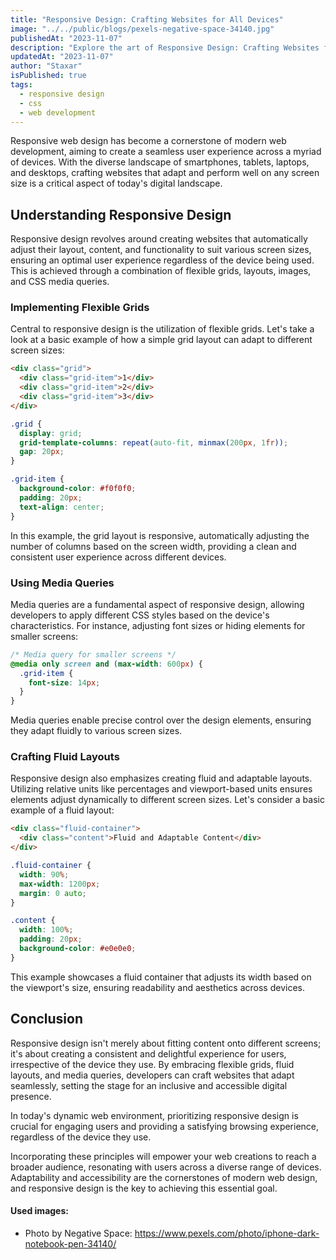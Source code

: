 ```yaml
---
title: "Responsive Design: Crafting Websites for All Devices"
image: "../../public/blogs/pexels-negative-space-34140.jpg"
publishedAt: "2023-11-07"
description: "Explore the art of Responsive Design: Crafting Websites for All Devices. Learn essential techniques and code examples to create adaptable, user-friendly websites across a variety of screens."
updatedAt: "2023-11-07"
author: "Staxar"
isPublished: true
tags:
  - responsive design
  - css
  - web development
---
```


Responsive web design has become a cornerstone of modern web development, aiming to create a seamless user experience across a myriad of devices. With the diverse landscape of smartphones, tablets, laptops, and desktops, crafting websites that adapt and perform well on any screen size is a critical aspect of today's digital landscape.

## Understanding Responsive Design

Responsive design revolves around creating websites that automatically adjust their layout, content, and functionality to suit various screen sizes, ensuring an optimal user experience regardless of the device being used. This is achieved through a combination of flexible grids, layouts, images, and CSS media queries.

### Implementing Flexible Grids

Central to responsive design is the utilization of flexible grids. Let's take a look at a basic example of how a simple grid layout can adapt to different screen sizes:

```html
<div class="grid">
  <div class="grid-item">1</div>
  <div class="grid-item">2</div>
  <div class="grid-item">3</div>
</div>
```

```css
.grid {
  display: grid;
  grid-template-columns: repeat(auto-fit, minmax(200px, 1fr));
  gap: 20px;
}

.grid-item {
  background-color: #f0f0f0;
  padding: 20px;
  text-align: center;
}
```

In this example, the grid layout is responsive, automatically adjusting the number of columns based on the screen width, providing a clean and consistent user experience across different devices.

### Using Media Queries

Media queries are a fundamental aspect of responsive design, allowing developers to apply different CSS styles based on the device's characteristics. For instance, adjusting font sizes or hiding elements for smaller screens:

```css
/* Media query for smaller screens */
@media only screen and (max-width: 600px) {
  .grid-item {
    font-size: 14px;
  }
}
```

Media queries enable precise control over the design elements, ensuring they adapt fluidly to various screen sizes.

### Crafting Fluid Layouts

Responsive design also emphasizes creating fluid and adaptable layouts. Utilizing relative units like percentages and viewport-based units ensures elements adjust dynamically to different screen sizes. Let's consider a basic example of a fluid layout:

```html
<div class="fluid-container">
  <div class="content">Fluid and Adaptable Content</div>
</div>
```

```css
.fluid-container {
  width: 90%;
  max-width: 1200px;
  margin: 0 auto;
}

.content {
  width: 100%;
  padding: 20px;
  background-color: #e0e0e0;
}
```

This example showcases a fluid container that adjusts its width based on the viewport's size, ensuring readability and aesthetics across devices.

## Conclusion

Responsive design isn't merely about fitting content onto different screens; it's about creating a consistent and delightful experience for users, irrespective of the device they use. By embracing flexible grids, fluid layouts, and media queries, developers can craft websites that adapt seamlessly, setting the stage for an inclusive and accessible digital presence.

In today's dynamic web environment, prioritizing responsive design is crucial for engaging users and providing a satisfying browsing experience, regardless of the device they use.

Incorporating these principles will empower your web creations to reach a broader audience, resonating with users across a diverse range of devices. Adaptability and accessibility are the cornerstones of modern web design, and responsive design is the key to achieving this essential goal.

<h4 className="prose">Used images: </h4>

- Photo by Negative Space: https://www.pexels.com/photo/iphone-dark-notebook-pen-34140/
